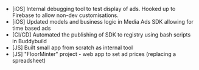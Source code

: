 - [iOS] Internal debugging tool to test display of ads. Hooked up to Firebase to allow non-dev customisations.
- [iOS] Updated models and business logic in Media Ads SDK allowing for time based ads
- [CI/CD] Automated the publishing of SDK to registry using bash scripts in Buddybuild
- [JS] Built small app from scratch as internal tool
- [JS] "FloorMinter" project - web app to set ad prices (replacing a spreadsheet)